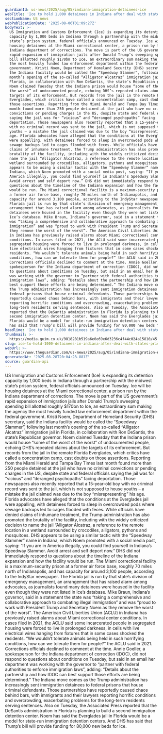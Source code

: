 ```yaml
---
guardianId: us-news/2025/aug/05/indiana-immigration-detainees-ice
webTitle: 'Ice to hold 1,000 detainees in Indiana after deal with state’s prison system'
sectionName: US news
webPublicationDate: '2025-08-06T01:09:27Z'
bodyText: >-
  US Immigration and Customs Enforcement (Ice) is expanding its detention
  capacity by 1,000 beds in Indiana through a partnership with the midwest
  state’s prison system, federal officials announced on Tuesday. Ice will be
  housing detainees at the Miami correctional center, a prison run by the
  Indiana department of corrections. The move is part of the US government’s
  rapid expansion of immigration jails after Donald Trump’s sweeping spending
  bill allotted roughly $170bn to Ice, an extraordinary sum making the agency
  the most heavily funded law enforcement department within the federal
  government. Kristi Noem, Department of Homeland Security (DHS) secretary, said
  the Indiana facility would be called the “Speedway Slammer”, following last
  month’s opening of the so-called “Alligator Alcatraz” immigration jail in
  Florida, in collaboration with Ron DeSantis, the state’s Republican governor.
  Noem claimed Tuesday that the Indiana prison would house “some of the worst of
  the worst” of undocumented people, echoing DHS’s repeated claims about the
  targets of its enforcement. But records from the jail in the remote Florida
  Everglades, which critics have called a concentration camp, cast doubts on
  those assertions. Reporting from the Miami Herald and Tampa Bay Times last
  month found more than 250 people detained at the jail who have no criminal
  convictions or pending charges in the US, despite state and federal officials
  saying the jail was for “vicious” and “deranged psychopaths” facing
  deportation. Those newspapers also recently reported that a 15-year-old boy
  with no criminal record was sent to the jail, which is not supposed to house
  youths – a mistake the jail claimed was due to the boy “misrepresenting” his
  age. Florida advocates have alleged that the conditions at the Everglades jail
  were appalling, with detainees forced to sleep in overcrowded pods where
  sewage backups led to cages flooded with feces. While officials have denied
  claims of inhumane treatment, the Trump administration has also promoted the
  brutality of the facility, including with the widely criticized decision to
  name the jail “Alligator Alcatraz, a reference to the remote location in a
  wetland surrounded by crocodiles, alligators, pythons and mosquitoes. DHS
  appears to be using a similar tactic with the “Speedway Slammer” name in
  Indiana, which Noem promoted with a social media post, saying: “If you are in
  America illegally, you could find yourself in Indiana’s Speedway Slammer.
  Avoid arrest and self deport now.” DHS did not immediately respond to
  questions about the timeline of the Indiana expansion and how the facility
  would be run. The Miami correctional facility is a maximum-security prison at
  a former air force base, roughly 70 miles north of Indianapolis, and has
  capacity for around 3,100 people, according to the IndyStar newspaper. The
  Florida jail is run by that state’s division of emergency management, an
  arrangement that has raised alarm among advocates, as journalists found many
  detainees were housed in the facility even though they were not listed in
  Ice’s database. Mike Braun, Indiana’s governor, said in a statement the state
  was “taking a comprehensive and collaborative approach to combating illegal
  immigration” and was “proud to work with President Trump and Secretary Noem as
  they remove the worst of the worst”. The American Civil Liberties Union (ACLU)
  in Indiana has previously raised alarms about Miami correctional center
  conditions. In cases filed in 2021, the ACLU said some incarcerated people in
  segregated housing were forced to live in prolonged darkness, in cells with
  live electrical wires hanging from fixtures that in some cases shocked the
  residents. “We wouldn’t tolerate animals being held in such horrifying
  conditions, how can we tolerate them for people?” the ACLU said in 2021.
  Corrections officials declined to comment at the time. Annie Goeller, a
  spokesperson for the Indiana department of correction (IDOC), did not respond
  to questions about conditions on Tuesday, but said in an email her department
  was working with the governor to “partner with federal authorities to enforce
  immigration laws”, adding: “Details about the partnership and how IDOC can
  best support those efforts are being determined.” The Indiana move comes as
  the Trump administration has increasingly sent immigration detainees to
  federal prisons that house criminal defendants. Those partnerships have
  reportedly caused chaos behind bars, with immigrants and their lawyers
  reporting horrific conditions and overcrowding, exacerbating problems for the
  long-term residents serving sentences. Also on Tuesday, the Associated Press
  reported that the DeSantis administration in Florida is planning to build a
  second immigration detention center. Noem has said the Everglades jail in
  Florida would be a model for state-run immigration detention centers. And DHS
  has said that Trump’s bill will provide funding for 80,000 new beds for Ice.
headline: 'Ice to hold 1,000 detainees in Indiana after deal with state’s prison system'
thumbnail: >-
  https://media.guim.co.uk/9818281b519a6e0e69e6d3236c4f44c024a15810/45_0_3750_3001/500.jpg
slug: ice-to-hold-1000-detainees-in-indiana-after-deal-with-states-prison-system
webUrl: >-
  https://www.theguardian.com/us-news/2025/aug/05/indiana-immigration-detainees-ice
generatedAt: '2025-08-28T20:04:28.881Z'
source: guardian-api
---
```

US Immigration and Customs Enforcement (Ice) is expanding its detention capacity by 1,000 beds in Indiana through a partnership with the midwest state’s prison system, federal officials announced on Tuesday. Ice will be housing detainees at the Miami correctional center, a prison run by the Indiana department of corrections. The move is part of the US government’s rapid expansion of immigration jails after Donald Trump’s sweeping spending bill allotted roughly $170bn to Ice, an extraordinary sum making the agency the most heavily funded law enforcement department within the federal government. Kristi Noem, Department of Homeland Security (DHS) secretary, said the Indiana facility would be called the “Speedway Slammer”, following last month’s opening of the so-called “Alligator Alcatraz” immigration jail in Florida, in collaboration with Ron DeSantis, the state’s Republican governor. Noem claimed Tuesday that the Indiana prison would house “some of the worst of the worst” of undocumented people, echoing DHS’s repeated claims about the targets of its enforcement. But records from the jail in the remote Florida Everglades, which critics have called a concentration camp, cast doubts on those assertions. Reporting from the Miami Herald and Tampa Bay Times last month found more than 250 people detained at the jail who have no criminal convictions or pending charges in the US, despite state and federal officials saying the jail was for “vicious” and “deranged psychopaths” facing deportation. Those newspapers also recently reported that a 15-year-old boy with no criminal record was sent to the jail, which is not supposed to house youths – a mistake the jail claimed was due to the boy “misrepresenting” his age. Florida advocates have alleged that the conditions at the Everglades jail were appalling, with detainees forced to sleep in overcrowded pods where sewage backups led to cages flooded with feces. While officials have denied claims of inhumane treatment, the Trump administration has also promoted the brutality of the facility, including with the widely criticized decision to name the jail “Alligator Alcatraz, a reference to the remote location in a wetland surrounded by crocodiles, alligators, pythons and mosquitoes. DHS appears to be using a similar tactic with the “Speedway Slammer” name in Indiana, which Noem promoted with a social media post, saying: “If you are in America illegally, you could find yourself in Indiana’s Speedway Slammer. Avoid arrest and self deport now.” DHS did not immediately respond to questions about the timeline of the Indiana expansion and how the facility would be run. The Miami correctional facility is a maximum-security prison at a former air force base, roughly 70 miles north of Indianapolis, and has capacity for around 3,100 people, according to the IndyStar newspaper. The Florida jail is run by that state’s division of emergency management, an arrangement that has raised alarm among advocates, as journalists found many detainees were housed in the facility even though they were not listed in Ice’s database. Mike Braun, Indiana’s governor, said in a statement the state was “taking a comprehensive and collaborative approach to combating illegal immigration” and was “proud to work with President Trump and Secretary Noem as they remove the worst of the worst”. The American Civil Liberties Union (ACLU) in Indiana has previously raised alarms about Miami correctional center conditions. In cases filed in 2021, the ACLU said some incarcerated people in segregated housing were forced to live in prolonged darkness, in cells with live electrical wires hanging from fixtures that in some cases shocked the residents. “We wouldn’t tolerate animals being held in such horrifying conditions, how can we tolerate them for people?” the ACLU said in 2021. Corrections officials declined to comment at the time. Annie Goeller, a spokesperson for the Indiana department of correction (IDOC), did not respond to questions about conditions on Tuesday, but said in an email her department was working with the governor to “partner with federal authorities to enforce immigration laws”, adding: “Details about the partnership and how IDOC can best support those efforts are being determined.” The Indiana move comes as the Trump administration has increasingly sent immigration detainees to federal prisons that house criminal defendants. Those partnerships have reportedly caused chaos behind bars, with immigrants and their lawyers reporting horrific conditions and overcrowding, exacerbating problems for the long-term residents serving sentences. Also on Tuesday, the Associated Press reported that the DeSantis administration in Florida is planning to build a second immigration detention center. Noem has said the Everglades jail in Florida would be a model for state-run immigration detention centers. And DHS has said that Trump’s bill will provide funding for 80,000 new beds for Ice.
